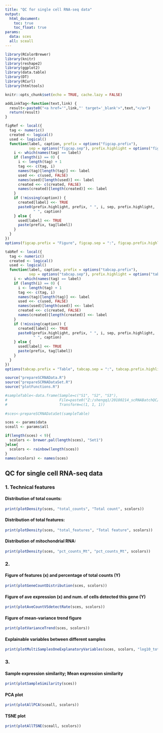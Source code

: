 ```yaml
---
title: "QC for single cell RNA-seq data"
output: 
  html_document:
    toc: true
    toc_float: true
params:
  data: sces
  all: sceall
---
```


```r

library(RColorBrewer)
library(knitr)
library(reshape2)
library(ggplot2)
library(data.table)
library(DT)
library(RCurl)
library(htmltools)

knitr::opts_chunk$set(echo = TRUE, cache.lazy = FALSE)

addLinkTag<-function(text,link) {
  result<-paste0("<a href='",link,"' target='_blank'>",text,"</a>")
  return(result)
}

figRef <- local({
  tag <- numeric()
  created <- logical()
  used <- logical()
  function(label, caption, prefix = options("figcap.prefix"), 
           sep = options("figcap.sep"), prefix.highlight = options("figcap.prefix.highlight")) {
    i <- which(names(tag) == label)
    if (length(i) == 0) {
      i <- length(tag) + 1
      tag <<- c(tag, i)
      names(tag)[length(tag)] <<- label
      used <<- c(used, FALSE)
      names(used)[length(used)] <<- label
      created <<- c(created, FALSE)
      names(created)[length(created)] <<- label
    }
    if (!missing(caption)) {
      created[label] <<- TRUE
      paste0(prefix.highlight, prefix, " ", i, sep, prefix.highlight, 
             " ", caption)
    } else {
      used[label] <<- TRUE
      paste(prefix, tag[label])
    }
  }
})
options(figcap.prefix = "Figure", figcap.sep = ":", figcap.prefix.highlight = "**")

tabRef <- local({
  tag <- numeric()
  created <- logical()
  used <- logical()
  function(label, caption, prefix = options("tabcap.prefix"), 
           sep = options("tabcap.sep"), prefix.highlight = options("tabcap.prefix.highlight")) {
    i <- which(names(tag) == label)
    if (length(i) == 0) {
      i <- length(tag) + 1
      tag <<- c(tag, i)
      names(tag)[length(tag)] <<- label
      used <<- c(used, FALSE)
      names(used)[length(used)] <<- label
      created <<- c(created, FALSE)
      names(created)[length(created)] <<- label
    }
    if (!missing(caption)) {
      created[label] <<- TRUE
      paste0(prefix.highlight, prefix, " ", i, sep, prefix.highlight, 
             " ", caption)
    } else {
      used[label] <<- TRUE
      paste(prefix, tag[label])
    }
  }
})
options(tabcap.prefix = "Table", tabcap.sep = ":", tabcap.prefix.highlight = "**")

source("prepareSCRNAData.R")
source("prepareSCRNADataSet.R")
source("plotFunctions.R")

```

```r
#sampleTable<-data.frame(Sample=c("S1", "S2", "S3"),
#                        File=paste0("Z:/shengq1/20180214_scRNABatchQC/", c("qi_m1.csv", "qi_m2.csv", "s1_pan_qi_1.csv")),
#                        Transform=c(1, 1, 1))
  
#sces<-prepareSCRNADataSet(sampleTable)

sces <- params$data
sceall <- params$all

if(length(sces) < 9){
  scolors <- brewer.pal(length(sces), "Set1")
}else{
  scolors <- rainbow(length(sces))
}
names(scolors) <- names(sces)


```

## QC for single cell RNA-seq data

### 1. Technical features

#### Distribution of total counts:

```r
print(plotDensity(sces, "total_counts", "Total count", scolors))
```

#### Distribution of total features: 

```r
print(plotDensity(sces, "total_features", "Total feature", scolors))
```

#### Distribution of mitochondrial RNA: 

```r
print(plotDensity(sces, "pct_counts_Mt", "pct_counts_Mt", scolors))
```

### 2. 

#### Figure of features (x) and percentage of total counts (Y) 

```r
print(plotGeneCountDistribution(sces, scolors))
```

#### Figure of ave expression (x) and num. of cells detected this gene (Y)

```r
print(plotAveCountVSdetectRate(sces, scolors))
```

#### Figure of mean-variance trend figure

```r
print(plotVarianceTrend(sces, scolors))
```

#### Explainable variables between different samples

```r
print(plotMultiSamplesOneExplanatoryVariables(sces, scolors, "log10_total_counts", "log10(total counts)"))
```

### 3.

#### Sample expression similarity; Mean expression similarity

```r
print(plotSampleSimilarity(sces))
```

#### PCA plot

```r
print(plotAllPCA(sceall, scolors))
```

#### TSNE plot

```r
print(plotAllTSNE(sceall, scolors))
```



